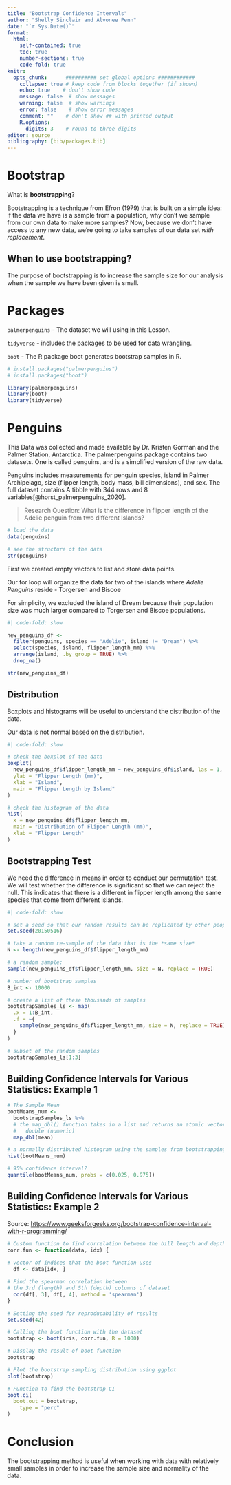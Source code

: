 ```yaml
---
title: "Bootstrap Confidence Intervals"
author: "Shelly Sinclair and Alvonee Penn"
date: "`r Sys.Date()`"
format:
  html:
    self-contained: true
    toc: true
    number-sections: true
    code-fold: true
knitr:
  opts_chunk:      ########## set global options ############
    collapse: true # keep code from blocks together (if shown)
    echo: true    # don't show code
    message: false  # show messages
    warning: false  # show warnings
    error: false    # show error messages
    comment: ""    # don't show ## with printed output
    R.options:    
      digits: 3    # round to three digits
editor: source
bibliography: [bib/packages.bib]
---
```




# Bootstrap



What is **bootstrapping**?

Bootstrapping is a technique from Efron (1979) that is built on a simple idea:
if the data we have is a sample from a population, why don't we sample from
our own data to make more samples? Now, because we don't have access to any
new data, we're going to take samples of our data set *with replacement*.


## When to use bootstrapping?



The purpose of bootstrapping is to increase the sample size for our analysis
when the sample we have been given is small. 


# Packages



`palmerpenguins` - The dataset we will using in this Lesson.

`tidyverse` - includes the packages to be used for data wrangling.

`boot` - The R package boot generates bootstrap samples in R. 

```r

# install.packages("palmerpenguins")
# install.packages("boot")

library(palmerpenguins)
library(boot)
library(tidyverse)

```



# Penguins



This Data was collected and made available by Dr. Kristen Gorman and the Palmer Station, Antarctica. The palmerpenguins package contains two datasets. One is called penguins, and is a simplified version of the raw data.

Penguins includes measurements for penguin species, island in Palmer Archipelago, size (flipper length, body mass, bill dimensions), and sex. The full dataset contains A tibble with 344 rows and 8 variables[@horst_palmerpenguins_2020].


> Research Question: What is the difference in flipper length of the Adelie penguin from two different Islands? 

```r

# load the data
data(penguins)

# see the structure of the data
str(penguins)


```

First we created empty vectors to list and store data points. 

Our for loop will organize the data for two of the islands where *Adelie Penguins* reside - Torgersen and Biscoe

For simplicity, we excluded the island of Dream because their population size 
was much larger compared to Torgersen and Biscoe populations. 

```r
#| code-fold: show

new_penguins_df <- 
  filter(penguins, species == "Adelie", island != "Dream") %>% 
  select(species, island, flipper_length_mm) %>% 
  arrange(island, .by_group = TRUE) %>% 
  drop_na()

str(new_penguins_df)

```


## Distribution


Boxplots and histograms will be useful to understand the distribution of the data. 

Our data is not normal based on the distribution. 

```r
#| code-fold: show

# check the boxplot of the data
boxplot(
  new_penguins_df$flipper_length_mm ~ new_penguins_df$island, las = 1, 
  ylab = "Flipper Length (mm)",
  xlab = "Island",
  main = "Flipper Length by Island"
)

# check the histogram of the data
hist(
  x = new_penguins_df$flipper_length_mm,
  main = "Distribution of Flipper Length (mm)",
  xlab = "Flipper Length"
)

```


## Bootstrapping Test


We need the difference in means in order to conduct our permutation test. We will test whether the difference is significant so that we can reject the null. This indicates that there is a different in flipper length among the same species that come from different islands. 

```r
#| code-fold: show

# set a seed so that our random results can be replicated by other people:
set.seed(20150516)

# take a random re-sample of the data that is the *same size*
N <- length(new_penguins_df$flipper_length_mm)

# a random sample:
sample(new_penguins_df$flipper_length_mm, size = N, replace = TRUE)

# number of bootstrap samples
B_int <- 10000

# create a list of these thousands of samples 
bootstrapSamples_ls <- map(
  .x = 1:B_int,
  .f = ~{
    sample(new_penguins_df$flipper_length_mm, size = N, replace = TRUE)
  }
)

# subset of the random samples 
bootstrapSamples_ls[1:3]

```


## Building Confidence Intervals for Various Statistics: Example 1


```r

# The Sample Mean
bootMeans_num <-
  bootstrapSamples_ls %>%
  # the map_dbl() function takes in a list and returns an atomic vector of type
  #   double (numeric)
  map_dbl(mean)

# a normally distributed histogram using the samples from bootstrapping
hist(bootMeans_num)

# 95% confidence interval?
quantile(bootMeans_num, probs = c(0.025, 0.975))

```


## Building Confidence Intervals for Various Statistics: Example 2

Source: <https://www.geeksforgeeks.org/bootstrap-confidence-interval-with-r-programming/>

```r

# Custom function to find correlation between the bill length and depth 
corr.fun <- function(data, idx) {
  
# vector of indices that the boot function uses
  df <- data[idx, ]

# Find the spearman correlation between
# the 3rd (length) and 5th (depth) columns of dataset
  cor(df[, 3], df[, 4], method = 'spearman')
}

# Setting the seed for reproducability of results
set.seed(42)

# Calling the boot function with the dataset
bootstrap <- boot(iris, corr.fun, R = 1000)

# Display the result of boot function
bootstrap

# Plot the bootstrap sampling distribution using ggplot
plot(bootstrap)

# Function to find the bootstrap CI
boot.ci(
  boot.out = bootstrap,
	type = "perc"
)

```



# Conclusion



The bootstrapping method is useful when working with data with relatively small samples in order to increase the sample size and normality of the data.






